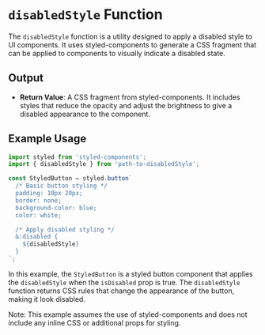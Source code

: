 # `disabledStyle` Function

The `disabledStyle` function is a utility designed to apply a disabled style to UI components. It uses styled-components to generate a CSS fragment that can be applied to components to visually indicate a disabled state.

## Output

- **Return Value**: A CSS fragment from styled-components. It includes styles that reduce the opacity and adjust the brightness to give a disabled appearance to the component.

## Example Usage

```jsx
import styled from 'styled-components';
import { disabledStyle } from 'path-to-disabledStyle';

const StyledButton = styled.button`
  /* Basic button styling */
  padding: 10px 20px;
  border: none;
  background-color: blue;
  color: white;

  /* Apply disabled styling */
  &:disabled {
    ${disabledStyle}
  }
`;
```

In this example, the `StyledButton` is a styled button component that applies the `disabledStyle` when the `isDisabled` prop is true. The `disabledStyle` function returns CSS rules that change the appearance of the button, making it look disabled.

Note: This example assumes the use of styled-components and does not include any inline CSS or additional props for styling.
